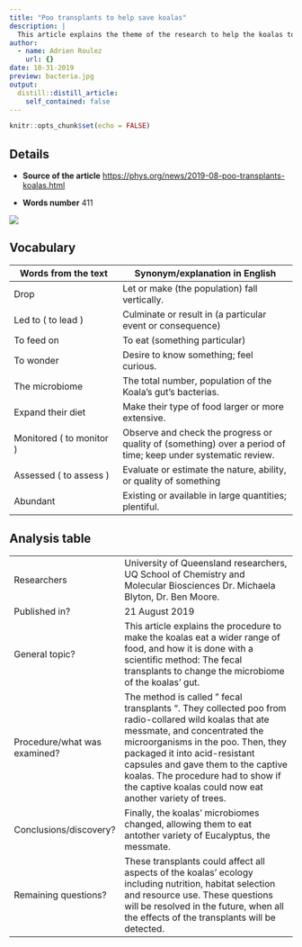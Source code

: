 ```yaml
---
title: "Poo transplants to help save koalas"
description: |
  This article explains the theme of the research to help the koalas to eat a wider range of food. According to the researchers, a fecal transplant may influence what species of eucalyptus koalas can feed on.
author:
  - name: Adrien Roulez
    url: {}
date: 10-31-2019
preview: bacteria.jpg 
output:
  distill::distill_article:
    self_contained: false
---
```


```r
knitr::opts_chunk$set(echo = FALSE)
```

## Details

* **Source of the article**
<https://phys.org/news/2019-08-poo-transplants-koalas.html>

* **Words number**
411



![](Koala-b798.png)

## Vocabulary

| Words from the text | Synonym/explanation in English |
| ------------------- | ------------------------------ |
| Drop | Let or make (the population) fall vertically. |
| Led to ( to lead ) | Culminate or result in (a particular event or consequence) |
| To feed on | To eat (something particular) |
| To wonder | Desire to know something; feel curious. |
| The microbiome | The total number, population of the Koala’s gut’s bacterias. |
| Expand their diet | Make their type of food larger or more extensive. |
| Monitored ( to monitor ) | Observe and check the progress or quality of (something) over a period of time; keep under systematic review. |
| Assessed ( to assess ) | Evaluate or estimate the nature, ability, or quality of something |
| Abundant | Existing or available in large quantities; plentiful. |



## Analysis table

|                              |                                                                     |
| ---------------------------- | ------------------------------------------------------------------- |
| Researchers                  | University of Queensland researchers, UQ School of Chemistry and Molecular Biosciences Dr. Michaela Blyton, Dr. Ben Moore.                        |
| Published in?                | 21 August 2019                                                       |
| General topic?               |  This article explains the procedure to make the koalas eat a wider range of food, and how it is done with a scientific method: The fecal transplants to change the microbiome of the koalas' gut.                      |
| Procedure/what was examined? | The method is called " fecal transplants ". They collected poo from radio-collared wild koalas that ate messmate, and concentrated the microorganisms in the poo. Then, they packaged it into acid-resistant capsules and gave them to the captive koalas. The procedure had to show if the captive koalas could now eat another variety of trees. |
| Conclusions/discovery?       | Finally, the koalas' microbiomes changed, allowing them to eat antother variety of Eucalyptus, the messmate.      |
| Remaining questions?         | These transplants could affect all aspects of the koalas' ecology including nutrition, habitat selection and resource use. These questions will be resolved in the future, when all the effects of the transplants will be detected. |
